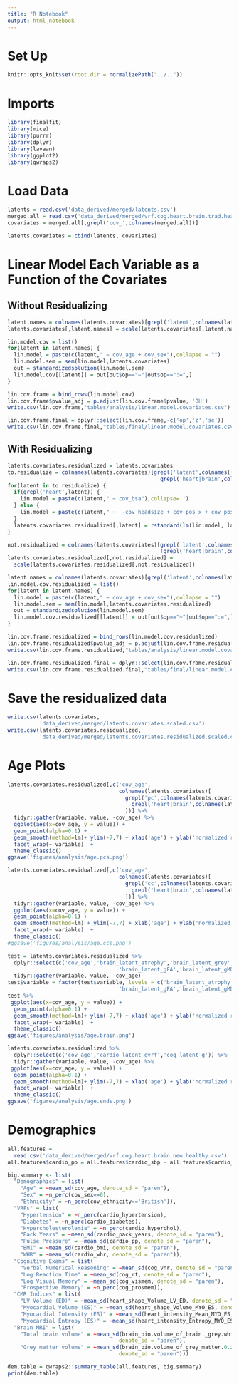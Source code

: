```yaml
---
title: "R Notebook"
output: html_notebook
---
```


# Set Up
```r
knitr::opts_knit$set(root.dir = normalizePath("../.."))
```

# Imports
```r
library(finalfit)
library(mice)
library(purrr)
library(dplyr)
library(lavaan)
library(ggplot2)
library(qwraps2)
```

# Load Data
```r
latents = read.csv('data_derived/merged/latents.csv')
merged.all = read.csv('data_derived/merged/vrf.cog.heart.brain.trad.healthy.csv')
covariates = merged.all[,grepl('cov_',colnames(merged.all))]
```

```r
latents.covariates = cbind(latents, covariates)
```

# Linear Model Each Variable as a Function of the Covariates

## Without Residualizing
```r
latent.names = colnames(latents.covariates)[grepl('latent',colnames(latents.covariates))]
latents.covariates[,latent.names] = scale(latents.covariates[,latent.names])
```

```r
lin.model.cov = list()
for(latent in latent.names) {
  lin.model = paste(c(latent," ~ cov_age + cov_sex"),collapse = "")
  lin.model.sem = sem(lin.model,latents.covariates)
  out = standardizedsolution(lin.model.sem)
  lin.model.cov[[latent]] = out[out$op=="~"|out$op==":=",]
}
```


```r
lin.cov.frame = bind_rows(lin.model.cov)
lin.cov.frame$pvalue_adj = p.adjust(lin.cov.frame$pvalue, 'BH')
write.csv(lin.cov.frame,"tables/analysis/linear.model.covariates.csv")
```

```r
lin.cov.frame.final = dplyr::select(lin.cov.frame,-c('op','z','se'))
write.csv(lin.cov.frame.final,"tables/final/linear.model.covariates.csv")
```


## With Residualizing
```r
latents.covariates.residualized = latents.covariates
to.residualize = colnames(latents.covariates)[grepl('latent',colnames(latents.covariates)) &
                                                grepl('heart|brain',colnames(latents.covariates))]
for(latent in to.residualize) {
  if(grepl('heart',latent)) {
    lin.model = paste(c(latent," ~ cov_bsa"),collapse='')
  } else {
    lin.model = paste(c(latent," ~  -cov_headsize + cov_pos_x + cov_pos_y + cov_pos_z"),collapse='')
  }
  latents.covariates.residualized[,latent] = rstandard(lm(lin.model, latents.covariates))
}
```

```r
not.residualized = colnames(latents.covariates)[grepl('latent',colnames(latents.covariates)) &
                                                !grepl('heart|brain',colnames(latents.covariates))]
latents.covariates.residualized[,not.residualized] =
  scale(latents.covariates.residualized[,not.residualized])
```

```r
latent.names = colnames(latents.covariates)[grepl('latent',colnames(latents.covariates))]
lin.model.cov.residualized = list()
for(latent in latent.names) {
  lin.model = paste(c(latent," ~ cov_age + cov_sex"),collapse = "")
  lin.model.sem = sem(lin.model,latents.covariates.residualized)
  out = standardizedsolution(lin.model.sem)
  lin.model.cov.residualized[[latent]] = out[out$op=="~"|out$op==":=",]
}
```


```r
lin.cov.frame.residualized = bind_rows(lin.model.cov.residualized)
lin.cov.frame.residualized$pvalue_adj = p.adjust(lin.cov.frame.residualized$pvalue, 'BH')
write.csv(lin.cov.frame.residualized,"tables/analysis/linear.model.covariates.residualized.csv")
```

```r
lin.cov.frame.residualized.final = dplyr::select(lin.cov.frame.residualized,-c('op','z','se'))
write.csv(lin.cov.frame.residualized.final,"tables/final/linear.model.covariates.residualized.csv")
```

# Save the residualized data
```r
write.csv(latents.covariates,
          'data_derived/merged/latents.covariates.scaled.csv')
write.csv(latents.covariates.residualized,
          'data_derived/merged/latents.covariates.residualized.scaled.csv')
```

# Age Plots
```r
latents.covariates.residualized[,c('cov_age',
                                   colnames(latents.covariates)[
                                     grepl('pc',colnames(latents.covariates)) &
                                       grepl('heart|brain',colnames(latents.covariates))
                                     ])] %>% 
  tidyr::gather(variable, value, -cov_age) %>%
  ggplot(aes(x=cov_age, y = value)) +
  geom_point(alpha=0.1) +
  geom_smooth(method=lm)+ ylim(-7,7) + xlab('age') + ylab('normalized residual') + 
  facet_wrap(~ variable)  + 
  theme_classic()
ggsave('figures/analysis/age.pcs.png')
```
```r
latents.covariates.residualized[,c('cov_age',
                                   colnames(latents.covariates)[
                                     grepl('cc',colnames(latents.covariates)) &
                                       grepl('heart|brain',colnames(latents.covariates))
                                     ])] %>% 
  tidyr::gather(variable, value, -cov_age) %>%
  ggplot(aes(x=cov_age, y = value)) +
  geom_point(alpha=0.1) +
  geom_smooth(method=lm) + ylim(-7,7) + xlab('age') + ylab('normalized residual') + 
  facet_wrap(~ variable)  + 
  theme_classic()
#ggsave('figures/analysis/age.ccs.png')
```
```r
test = latents.covariates.residualized %>% 
  dplyr::select(c('cov_age','brain_latent_atrophy','brain_latent_grey',
                                   'brain_latent_gFA','brain_latent_gMD')) %>% 
  tidyr::gather(variable, value, -cov_age)
test$variable = factor(test$variable, levels = c('brain_latent_atrophy','brain_latent_grey',
                                   'brain_latent_gFA','brain_latent_gMD'))
test %>%
 ggplot(aes(x=cov_age, y = value)) +
  geom_point(alpha=0.1) +
  geom_smooth(method=lm)+ ylim(-7,7) + xlab('age') + ylab('normalized residual') + 
  facet_wrap(~ variable)  + 
  theme_classic()
ggsave('figures/analysis/age.brain.png')
```

```r
latents.covariates.residualized %>% 
  dplyr::select(c('cov_age','cardio_latent_gvrf','cog_latent_g')) %>% 
  tidyr::gather(variable, value, -cov_age) %>%
 ggplot(aes(x=cov_age, y = value)) +
  geom_point(alpha=0.1) +
  geom_smooth(method=lm)+ ylim(-7,7) + xlab('age') + ylab('normalized residual') + 
  facet_wrap(~ variable)  + 
  theme_classic()
ggsave('figures/analysis/age.ends.png')
```

# Demographics 
```r
all.features = 
  read.csv('data_derived/merged/vrf.cog.heart.brain.new.healthy.csv')
all.features$cardio_pp = all.features$cardio_sbp - all.features$cardio_dbp
```

```r
big.summary <- list(
  "Demographics" = list(
    "Age" = ~mean_sd(cov_age, denote_sd = "paren"),
    "Sex" = ~n_perc(cov_sex==0),
    "Ethnicity" = ~n_perc(cov_ethnicity=='British')),
  "VRFs" = list(
    "Hypertension" = ~n_perc(cardio_hypertension),
    "Diabetes" = ~n_perc(cardio_diabetes),
    "Hypercholesterolemia" = ~n_perc(cardio_hyperchol),
    "Pack Years" = ~mean_sd(cardio_pack_years, denote_sd = "paren"),
    "Pulse Pressure" = ~mean_sd(cardio_pp, denote_sd = "paren"),
    "BMI" = ~mean_sd(cardio_bmi, denote_sd = "paren"),
    "WHR" = ~mean_sd(cardio_whr, denote_sd = "paren")),
  "Cognitive Exams" = list(
    "Verbal Numerical Reasoning" = ~mean_sd(cog_vnr, denote_sd = "paren"),
    "Log Reaction Time" = ~mean_sd(cog_rt, denote_sd = "paren"),
    "Log Visual Memory" = ~mean_sd(cog_vismem, denote_sd = "paren"),
    "Prospective Memory" = ~n_perc(cog_prosmem)),
  "CMR Indices" = list(
    "LV Volume (ED)" = ~mean_sd(heart_shape_Volume_LV_ED, denote_sd = "paren"),
    "Myocardial Volume (ES)" = ~mean_sd(heart_shape_Volume_MYO_ES, denote_sd = "paren"),
    "Myocardial Intensity (ES)" = ~mean_sd(heart_intensity_Mean_MYO_ES, denote_sd = "paren"),
    "Myocardial Entropy (ES)" = ~mean_sd(heart_intensity_Entropy_MYO_ES, denote_sd = "paren")),
  "Brain MRI" = list(
    "Total brain volume" = ~mean_sd(brain_bio.volume_of_brain._grey.white_matter.0.imaging, 
                                   denote_sd = "paren"),
    "Grey matter volume" = ~mean_sd(brain_bio.volume_of_grey_matter.0.imaging, 
                                   denote_sd = "paren")))
```


```r
dem.table = qwraps2::summary_table(all.features, big.summary)
print(dem.table)
```


